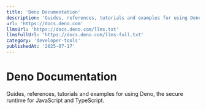 ```yaml
---
title: 'Deno Documentation'
description: 'Guides, references, tutorials and examples for using Deno, the secure runtime for JavaScript and TypeScript.'
url: 'https://docs.deno.com'
llmsUrl: 'https://docs.deno.com/llms.txt'
llmsFullUrl: 'https://docs.deno.com/llms-full.txt'
category: 'developer-tools'
publishedAt: '2025-07-17'
---
```


# Deno Documentation

Guides, references, tutorials and examples for using Deno, the secure runtime for JavaScript and TypeScript.
